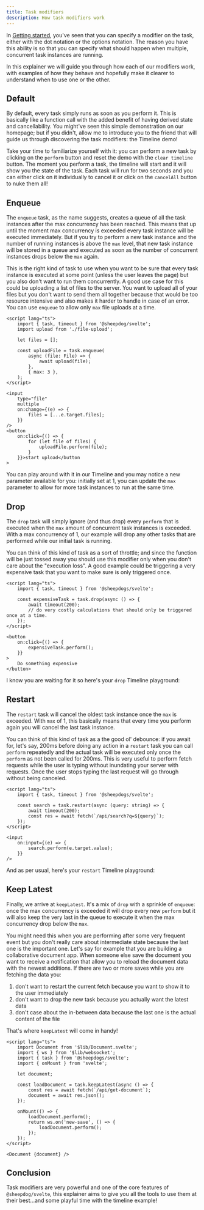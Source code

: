 ```yaml
---
title: Task modifiers
description: How task modifiers work
---
```



In [Getting started](/getting-started/usage#task-modifiers), you've seen that you can specify a
modifier on the task, either with the dot notation or the options notation. The reason you have this
ability is so that you can specify what should happen when multiple, concurrent task instances are
running.

In this explainer we will guide you through how each of our modifiers work, with examples of how
they behave and hopefully make it clearer to understand when to use one or the other.

## Default

By default, every task simply runs as soon as you perform it. This is basically like a function call
with the added benefit of having derived state and cancellability. You might've seen this simple
demonstration on our homepage; but if you didn't, allow me to introduce you to the friend that will
guide us through discovering the task modifiers: the Timeline demo!

Take your time to familiarize yourself with it: you can perform a new task by clicking on the
`perform` button and reset the demo with the `clear timeline` button. The moment you perform a task,
the timeline will start and it will show you the state of the task. Each task will run for two
seconds and you can either click on it individually to cancel it or click on the `cancelAll` button
to nuke them all!

<Timeline show_max={false} client:load />

## Enqueue

The `enqueue` task, as the name suggests, creates a queue of all the task instances after the max
concurrency has been reached. This means that up until the moment max concurrency is exceeded every
task instance will be executed immediately. But if you try to perform a new task instance and the
number of running instances is above the `max` level, that new task instance will be stored in a
queue and executed as soon as the number of concurrent instances drops below the `max` again.

This is the right kind of task to use when you want to be sure that every task instance is executed
at some point (unless the user leaves the page) but you also don't want to run them concurrently. A
good use case for this could be uploading a list of files to the server. You want to upload all of
your files but you don't want to send them all together because that would be too resource intensive
and also makes it harder to handle in case of an error. You can use `enqueue` to allow only `max`
file uploads at a time.

```svelte
<script lang="ts">
	import { task, timeout } from '@sheepdog/svelte';
	import upload from './file-upload';

	let files = [];

	const uploadFile = task.enqueue(
		async (file: File) => {
			await upload(file);
		},
		{ max: 3 },
	);
</script>

<input
	type="file"
	multiple
	on:change={(e) => {
		files = [...e.target.files];
	}}
/>
<button
	on:click={() => {
		for (let file of files) {
			uploadFile.perform(file);
		}
	}}>start upload</button
>
```

You can play around with it in our Timeline and you may notice a new parameter available for you:
initially set at 1, you can update the `max` parameter to allow for more task instances to run at
the same time.

<Timeline selected_task_type="enqueue" client:load />

## Drop

The `drop` task will simply ignore (and thus drop) every `perform` that is executed when the `max`
amount of concurrent task instances is exceeded. With a max concurrency of 1, our example will drop
any other tasks that are performed while our initial task is running.

You can think of this kind of task as a sort of throttle; and since the function will be just tossed
away you should use this modifier only when you don't care about the "execution loss". A good
example could be triggering a very expensive task that you want to make sure is only triggered once.

```svelte
<script lang="ts">
	import { task, timeout } from '@sheepdogs/svelte';

	const expensiveTask = task.drop(async () => {
		await timeout(200);
		// do very costly calculations that should only be triggered once at a time.
	});
</script>

<button
	on:click={() => {
		expensiveTask.perform();
	}}
>
	Do something expensive
</button>
```

I know you are waiting for it so here's your `drop` Timeline playground:

<Timeline selected_task_type="drop" client:load />

## Restart

The `restart` task will cancel the oldest task instance once the `max` is exceeded. With `max` of 1,
this basically means that every time you perform again you will cancel the last task instance.

You can think of this kind of task as a the good ol' debounce: if you await for, let's say, 200ms
before doing any action in a `restart` task you can call `perform` repeatedly and the actual task
will be executed only once the `perform` as not been called for 200ms. This is very useful to
perform fetch requests while the user is typing without inundating your server with requests. Once
the user stops typing the last request will go through without being canceled.

```svelte
<script lang="ts">
	import { task, timeout } from '@sheepdogs/svelte';

	const search = task.restart(async (query: string) => {
		await timeout(200);
		const res = await fetch(`/api/search?q=${query}`);
	});
</script>

<input
	on:input={(e) => {
		search.perform(e.target.value);
	}}
/>
```

And as per usual, here's your `restart` Timeline playground:

<Timeline selected_task_type="restart" client:load />

## Keep Latest

Finally, we arrive at `keepLatest`. It's a mix of `drop` with a sprinkle of `enqueue`: once the max
concurrency is exceeded it will drop every new `perform` but it will also keep the very last in the
queue to execute it when the max concurrency drop below the `max`.

You might need this when you are performing after some very frequent event but you don't really care
about intermediate state because the last one is the important one. Let's say for example that you
are building a collaborative document app. When someone else save the document you want to receive a
notification that allow you to reload the document data with the newest additions. If there are two
or more saves while you are fetching the data you:

1. don't want to restart the current fetch because you want to show it to the user immediately
2. don't want to drop the new task because you actually want the latest data
3. don't case about the in-between data because the last one is the actual content of the file

That's where `keepLatest` will come in handy!

```svelte
<script lang="ts">
	import Document from '$lib/Document.svelte';
	import { ws } from '$lib/websocket';
	import { task } from '@sheepdogs/svelte';
	import { onMount } from 'svelte';

	let document;

	const loadDocument = task.keepLatest(async () => {
		const res = await fetch(`/api/get-document`);
		document = await res.json();
	});

	onMount(() => {
		loadDocument.perform();
		return ws.on('new-save', () => {
			loadDocument.perform();
		});
	});
</script>

<Document {document} />
```

<Timeline selected_task_type="keepLatest" client:load />

## Conclusion

Task modifiers are very powerful and one of the core features of `@sheepdog/svelte`, this explainer
aims to give you all the tools to use them at their best...and some playful time with the timeline
example!
